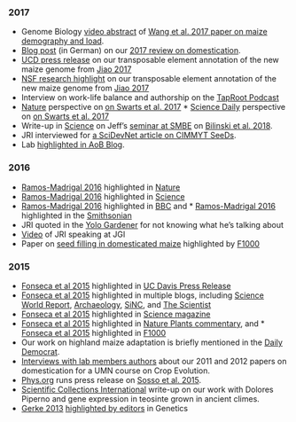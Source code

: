 ### 2017

* Genome Biology  [video abstract](https://www.youtube.com/watch?v=KgIUGHEZ2nM) of  [Wang et al. 2017 paper on maize demography and load](https://genomebiology.biomedcentral.com/articles/10.1186/s13059-017-1346-4). 
*  [Blog post](http://www.pflanzenforschung.de/index.php?cID=12286) (in German) on our [2017 review on domestication](http://www.sciencedirect.com/science/article/pii/S0960982217307856).
* [UCD press release](https://t.co/3MkC6eRDyD) on our transposable element annotation of the new maize genome from [Jiao 2017](http://www.nature.com/nature/journal/vaop/ncurrent/full/nature22971.html?foxtrotcallback=true)  
* [NSF research highlight](https://news.science360.gov/obj/story/2caf076f-1759-40c2-9c56-62e3fbbdf44b/tracking-down-jumping-genes-maize) on our transposable element annotation of the new maize genome from [Jiao 2017](http://www.nature.com/nature/journal/vaop/ncurrent/full/nature22971.html?foxtrotcallback=true)
* Interview on work-life balance and authorship on the [TapRoot Podcast](https://plantae.org/blog/taproot-podcast-s1e6-population-genetics-authorship-lists-worklife-balance-and-raining-cockroaches-with-jeffrey-ross-ibarra/) 
* [Nature](http://www.nature.com/news/ancient-genomes-show-how-maize-adapted-to-life-at-high-altitudes-1.22403) perspective on [on Swarts et al. 2017](http://www.nature.com/news/ancient-genomes-show-how-maize-adapted-to-life-at-high-altitudes-1.22403)  * [Science Daily](https://www.sciencedaily.com/releases/2017/08/170803141056.htm) perspective on [on Swarts et al. 2017](http://www.nature.com/news/ancient-genomes-show-how-maize-adapted-to-life-at-high-altitudes-1.22403)
* Write-up in [Science](http://science.sciencemag.org/content/357/6348/240) on Jeff's [seminar at SMBE](https://www.slideshare.net/jrossibarra/adaptive-evolution-of-genome-size-across-altitudinal-clines-in-maize) on [Bilinski et al. 2018](http://www.biorxiv.org/content/early/2017/07/13/134528).
* JRI interviewed for [a SciDevNet article on CIMMYT SeeDs](http://www.scidev.net/america-latina/agropecuaria/noticias/maiz-criollo-va-revelando-sus-secretos-de-adaptacion.html).
* Lab [highlighted in AoB Blog](https://aobblog.com/2017/02/hi-im-actuallivingscientist/ as part of the \#ActualLivingScientist movement on social media [blog posts]). 

### 2016

* [Ramos-Madrigal 2016](http://www.cell.com/current-biology/abstract/S0960-9822(16)31120-4) highlighted in [Nature](http://www.nature.com/nature/journal/v539/n7630/full/539471c.html)  
* [Ramos-Madrigal 2016](http://www.cell.com/current-biology/abstract/S0960-9822(16)31120-4) highlighted in [Science](https://t.co/DDOoKctDfR)
* [Ramos-Madrigal 2016](http://www.cell.com/current-biology/abstract/S0960-9822(16)31120-4) highlighted in  [BBC](http://www.bbc.com/news/science-environment-37999506) and * [Ramos-Madrigal 2016](http://www.cell.com/current-biology/abstract/S0960-9822(16)31120-4) highlighted in the [Smithsonian](http://www.smithsonianmag.com/smart-news/lend-me-your-ears-tale-evolution-from-year-old-corn-cob-180961133/)
* JRI quoted in the [Yolo Gardener](http://yolomg.ucanr.edu/newsletters/Yolo_Gardener63920.pdf) for not knowing what he's talking about
* [Video](https://www.youtube.com/watch?v=aXLuWruOmO4) of JRI speaking at JGI
* Paper on [seed filling in domesticated maize](http://www.nature.com/ng/journal/v47/n12/full/ng.3422.html) highlighted by [F1000](http://f1000.com/prime/725901667)

### 2015

* [Fonseca et al 2015](http://www.rilab.org/pdfs/fonseca2015.pdf) highlighted in [UC Davis Press Release](http://news.ucdavis.edu/search/news_detail.lasso?id=11124)
* [Fonseca et al 2015](http://www.rilab.org/pdfs/fonseca2015.pdf) highlighted in multiple blogs, including [Science World Report](http://www.scienceworldreport.com/articles/21122/20150112/origins-maize-dna-tests-reveal-two-paths.htm),  [Archaeology](http://www.archaeology.org/news/2879-150108-southwest-corn-dna), [SiNC](http://www.agenciasinc.es/Noticias/El-maiz-entro-en-el-suroeste-de-EE-UU-hace-4.000-anos-a-traves-de-la-montana), and [The Scientist](http://www.the-scientist.com/?articles.view/articleNo/41865/title/Corn-Chronicle/)
* [Fonseca et al 2015](http://www.rilab.org/pdfs/fonseca2015.pdf) highlighted in [Science magazine](http://news.sciencemag.org/archaeology/2015/01/how-corn-became-corn)
* [Fonseca et al 2015](http://www.rilab.org/pdfs/fonseca2015.pdf) highlighted in [Nature Plants commentary](http://www.nature.com/articles/nplants20149), and   * [Fonseca et al 2015](http://www.rilab.org/pdfs/fonseca2015.pdf) highlighted in [F1000](https://vpn.lib.ucdavis.edu/prime/,DanaInfo=f1000.com+725299665)  
* Our work on highland maize adaptation is briefly mentioned in the [Daily Democrat](http://www.dailydemocrat.com/general-news/20150110/uc-davis-scientists-work-to-id-food-crops-that-can-survive-global-warming).  
* [Interviews with lab members authors](http://morrell-lab.cfans.umn.edu/interviews/interviews.htm) about our 2011 and 2012 papers on domestication for a UMN course on Crop Evolution.
* [Phys.org](http://phys.org/news/2015-11-higher-yielding-crops-sugar-import.html) runs press release on [Sosso et al. 2015](http://www.nature.com/ng/journal/vaop/ncurrent/full/ng.3422.html).
* [Scientific Collections International](http://blog.scicoll.org/2015/11/teosinte-today-maize-tomorrow.html) write-up on our work with Dolores Piperno and gene expression in teosinte grown in ancient climes.
* [Gerke 2013](http://www.genetics.org/content/201/3/1201)  [highlighted by editors](http://www.genetics.org/content/201/3/NP?etoc) in Genetics 



  
